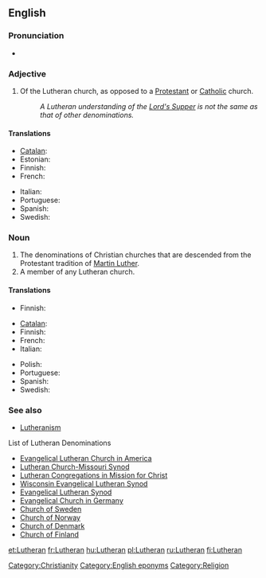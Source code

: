 ==English==

===Pronunciation===
*{{audio|en-us-Lutheran.ogg|Audio (US)}}

===Adjective===
{{en-adj}}

# Of the Lutheran church, as opposed to a [[Protestant]] or [[Catholic]] church.
#:''A Lutheran understanding of the [[Lord's Supper]] is not the same as that of other denominations.''

====Translations====
{{trans-top|Of the Lutheran church}}
* [[Catalan]]: {{t|ca|luterà}}
* Estonian: {{t|et|luterlik}}
* Finnish: {{t+|fi|luterilainen}}
* French: {{t|fr|luthérien|m}}
{{trans-mid}}
* Italian: {{t|it|luterano|m}}
* Portuguese: {{t|pt|luterano}}
* Spanish: {{t|es|luterano}}
* Swedish: {{t|sv|lutersk}}
{{trans-bottom}}

===Noun===
{{en-noun}}

# The denominations of Christian churches that are descended from the Protestant tradition of [[w:Martin Luther|Martin Luther]].
# A member of any Lutheran church.

====Translations====
{{trans-top|Lutheran denominations of Christian churches}}
* Finnish: {{t+|fi|luterilainen}}
{{trans-mid}}
{{trans-bottom}}

{{trans-top|A member of any Lutheran church}}
* [[Catalan]]: {{t|ca|luterà}}
* Finnish: {{t+|fi|luterilainen}}
* French: {{t|fr|luthérien|m}}
* Italian: {{t|it|luterano}}
{{trans-mid}}
* Polish: {{t|pl|luteranin|m}}
* Portuguese: {{t|pt|luterano|m}}
* Spanish: {{t|es|luterano}}
* Swedish: {{t|sv|lutheran}}
{{trans-bottom}}

===See also===
*[[Lutheranism]]
;List of Lutheran Denominations
*[http://en.wikipedia.org/wiki/Evangelical_Lutheran_Church_in_America Evangelical Lutheran Church in America]
*[http://en.wikipedia.org/wiki/Lutheran_Church-Missouri_Synod Lutheran Church-Missouri Synod]
*[[w:Lutheran Congregations in Mission for Christ|Lutheran Congregations in Mission for Christ]]
*[http://en.wikipedia.org/wiki/Wisconsin_Evangelical_Lutheran_Synod Wisconsin Evangelical Lutheran Synod]
*[http://en.wikipedia.org/wiki/Evangelical_Lutheran_Synod Evangelical Lutheran Synod]
*[http://en.wikipedia.org/wiki/Evangelical_Church_in_Germany Evangelical Church in Germany]
*[http://en.wikipedia.org/wiki/Church_of_Sweden Church of Sweden]
*[http://en.wikipedia.org/wiki/Church_of_Norway Church of Norway]
*[http://en.wikipedia.org/wiki/Church_of_Denmark Church of Denmark]
*[http://en.wikipedia.org/wiki/Church_of_Finland Church of Finland]

[[Category:Christianity]]
[[Category:English eponyms]]
[[Category:Religion]]

[[et:Lutheran]]
[[fr:Lutheran]]
[[hu:Lutheran]]
[[pl:Lutheran]]
[[ru:Lutheran]]
[[fi:Lutheran]]